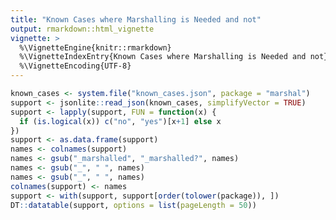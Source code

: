 ```yaml
---
title: "Known Cases where Marshalling is Needed and not"
output: rmarkdown::html_vignette
vignette: >
  %\VignetteEngine{knitr::rmarkdown}
  %\VignetteIndexEntry{Known Cases where Marshalling is Needed and not}
  %\VignetteEncoding{UTF-8}
---
```



```r
known_cases <- system.file("known_cases.json", package = "marshal")
support <- jsonlite::read_json(known_cases, simplifyVector = TRUE)
support <- lapply(support, FUN = function(x) {
  if (is.logical(x)) c("no", "yes")[x+1] else x
})
support <- as.data.frame(support)
names <- colnames(support)
names <- gsub("_marshalled", "_marshalled?", names)
names <- gsub("_", " ", names)
names <- gsub("_", " ", names)
colnames(support) <- names
support <- with(support, support[order(tolower(package)), ])
DT::datatable(support, options = list(pageLength = 50))
```
